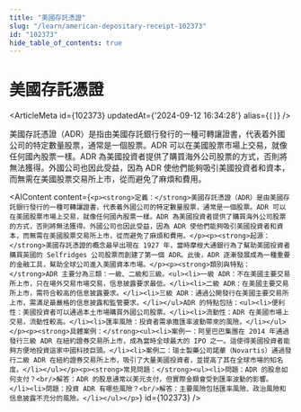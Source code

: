 ```yaml
---
title: "美國存託憑證"
slug: "/learn/american-depositary-receipt-102373"
id: "102373"
hide_table_of_contents: true
---
```



# 美國存託憑證

<ArticleMeta id={102373} updatedAt={'2024-09-12 16:34:28'} alias={`[]`} />
<div className='border-solid border-b border-t-0 my-4 border-[var(--ifm-color-gray-300)]' />

美國存託憑證（ADR）是指由美國存託銀行發行的一種可轉讓證書，代表着外國公司的特定數量股票，通常是一個股票。ADR 可以在美國股票市場上交易，就像任何國內股票一樣。ADR 為美國投資者提供了購買海外公司股票的方式，否則將無法獲得。外國公司也因此受益，因為 ADR 使他們能夠吸引美國投資者和資本，而無需在美國股票交易所上市，從而避免了麻煩和費用。

<AIContent content={`<p><strong>定義：</strong>美國存託憑證（ADR）是由美國存託銀行發行的一種可轉讓證書，代表着外國公司的特定數量股票，通常是一個股票。ADR 可以在美國股票市場上交易，就像任何國內股票一樣。ADR 為美國投資者提供了購買海外公司股票的方式，否則將無法獲得。外國公司也因此受益，因為 ADR 使他們能夠吸引美國投資者和資本，而無需在美國股票交易所上市，從而避免了麻煩和費用。</p><p><strong>起源：</strong>美國存託憑證的概念最早出現在 1927 年，當時摩根大通銀行為了幫助美國投資者購買英國的 Selfridges 公司股票而創建了第一個 ADR。此後，ADR 逐漸發展成為一種重要的金融工具，幫助全球公司進入美國資本市場。</p><p><strong>類別與特點：</strong>ADR 主要分為三類：一級、二級和三級。<ul><li>一級 ADR：不在美國主要交易所上市，只在場外交易市場交易，信息披露要求最低。</li><li>二級 ADR：在美國主要交易所上市，需符合較高的信息披露要求。</li><li>三級 ADR：通過公開發行在美國主要交易所上市，需滿足最嚴格的信息披露和監管要求。</li></ul>ADR 的特點包括：<ul><li>便利性：美國投資者可以通過本土市場購買外國公司股票。</li><li>流動性：ADR 在美國市場上交易，流動性較高。</li><li>匯率風險：投資者需承擔匯率波動帶來的風險。</li></ul></p><p><strong>具體案例：</strong><ul><li>案例一：阿里巴巴集團在 2014 年通過發行三級 ADR 在紐約證券交易所上市，成為當時全球最大的 IPO 之一。這使得美國投資者能夠方便地投資這家中國科技巨頭。</li><li>案例二：瑞士製藥公司諾華（Novartis）通過發行二級 ADR 在紐約證券交易所上市，吸引了大量美國投資者，並提高了其在全球市場的知名度。</li></ul></p><p><strong>常見問題：</strong><ul><li>問題：ADR 的股息如何支付？<br/>解答：ADR 的股息通常以美元支付，但實際金額會受到匯率波動的影響。</li><li>問題：投資 ADR 有哪些風險？<br/>解答：主要風險包括匯率風險、政治風險和信息披露不充分的風險。</li></ul></p>`} id={102373} />
